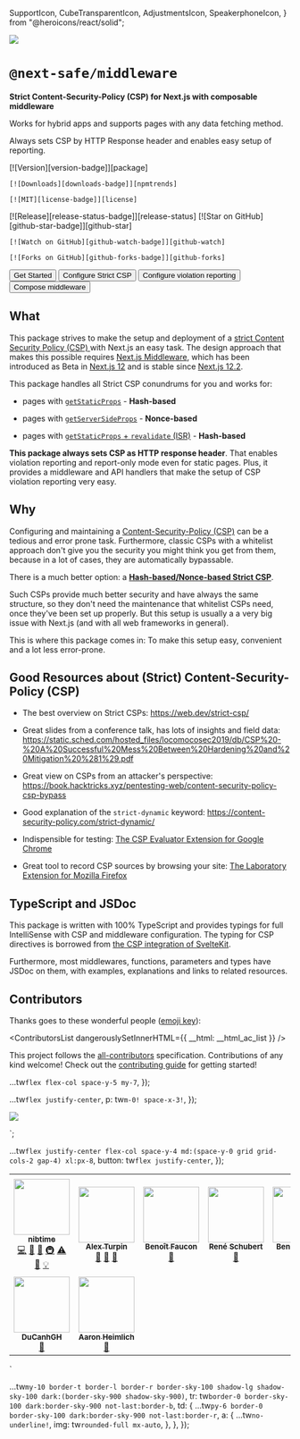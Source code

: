  SupportIcon,
  CubeTransparentIcon,
  AdjustmentsIcon,
  SpeakerphoneIcon,
} from "@heroicons/react/solid";

<Head>
  <title>{packageName}</title>
</Head>

<HeaderContainer>
  <div css={tw`flex-none`}>
    <Image
      width={75}
      height={75}
      src="https://user-images.githubusercontent.com/52962482/177227813-b15198ca-2c36-4ba3-afec-efeb581a19a1.png"
    />
  </div>

# `@next-safe/middleware`

**Strict Content-Security-Policy (CSP) for Next.js with composable middleware**

Works for hybrid apps and supports pages with any data fetching method.

Always sets CSP by HTTP Response header and enables easy setup of reporting.

</HeaderContainer>

<BadgesContainer>
  <BadgesRow>
    [![Version][version-badge]][package]

    [![Downloads][downloads-badge]][npmtrends]

    [![MIT][license-badge]][license]

  </BadgesRow>
  <BadgesRow>
    [![Release][release-status-badge]][release-status]
  </BadgesRow>
  <BadgesRow dangerouslySetInnerHTML={{ __html: __html_ac_badge }} />
  <BadgesRow>
    [![Star on GitHub][github-star-badge]][github-star]

    [![Watch on GitHub][github-watch-badge]][github-watch]

    [![Forks on GitHub][github-forks-badge]][github-forks]

  </BadgesRow>
</BadgesContainer>

[package]: https://npmjs.com/package/@next-safe/middleware
[version-badge]: https://img.shields.io/npm/v/@next-safe/middleware.svg?style=flat-square
[npmtrends]: https://www.npmtrends.com/@next-safe/middleware
[downloads-badge]: https://img.shields.io/npm/dm/@next-safe/middleware.svg?style=flat-square
[license]: https://github.com/nibtime/next-safe-middleware/blob/main/LICENSE
[license-badge]: https://img.shields.io/github/license/nibtime/next-safe-middleware?style=flat-square
[release-status]: https://github.com/nibtime/next-safe-middleware/actions/workflows/release.yml
[release-status-badge]: https://img.shields.io/github/workflow/status/nibtime/next-safe-middleware/Release?style=flat-square&label=release
[github-watch]: https://github.com/nibtime/next-safe-middleware/watchers
[github-watch-badge]: https://img.shields.io/github/watchers/nibtime/next-safe-middleware.svg?style=social
[github-star]: https://github.com/nibtime/next-safe-middleware/stargazers
[github-star-badge]: https://img.shields.io/github/stars/nibtime/next-safe-middleware.svg?style=social
[github-forks]: https://github.com/nibtime/next-safe-middleware/network/members
[github-forks-badge]: https://img.shields.io/github/forks/nibtime/next-safe-middleware.svg?style=social

<ButtonContainer>
  <Link href="/getting-started">
    <Button Icon={SupportIcon}>Get Started</Button>
  </Link>
  <Link href="/guides/strict-csp-configuration">
    <Button Icon={AdjustmentsIcon}>Configure Strict CSP</Button>
  </Link>
  <Link href="/guides/csp-violation-reporting">
    <Button Icon={SpeakerphoneIcon}>Configure violation reporting</Button>
  </Link>
  <Link href="/guides/compose-middleware">
    <Button Icon={CubeTransparentIcon}>Compose middleware</Button>
  </Link>
</ButtonContainer>

## What

This package strives to make the setup and deployment of a [strict Content Security Policy (CSP)
](https://web.dev/strict-csp/) with Next.js an easy task. The design approach that makes this possible requires [Next.js Middleware](https://nextjs.org/docs/advanced-features/middleware), which has been introduced as Beta in [Next.js 12](https://nextjs.org/blog/next-12) and is stable since [Next.js 12.2](https://nextjs.org/blog/next-12-2).

This package handles all Strict CSP conundrums for you and works for:

- pages with [`getStaticProps`](https://nextjs.org/docs/basic-features/data-fetching/get-static-props) - **Hash-based**

- pages with [`getServerSideProps`](https://nextjs.org/docs/basic-features/data-fetching/get-server-side-props) - **Nonce-based**

- pages with [`getStaticProps` + `revalidate` (ISR)](https://vercel.com/docs/concepts/next.js/incremental-static-regeneration) - **Hash-based**

**This package always sets CSP as HTTP response header**. That enables violation reporting and report-only mode even for static pages. Plus, it provides a middleware and API handlers that make the setup of CSP violation reporting very easy.

## Why

Configuring and maintaining a [Content-Security-Policy (CSP)](https://developer.mozilla.org/en-US/docs/Web/HTTP/CSP) can be a tedious and error prone task. Furthermore, classic CSPs with a whitelist approach don't give you the security you might think you get from them, because in a lot of cases, they are automatically bypassable.

There is a much better option: a [**Hash-based/Nonce-based Strict CSP**](https://web.dev/strict-csp/).

Such CSPs provide much better security and have always the same structure, so they don't need the maintenance that whitelist CSPs need, once they've been set up properly. But this setup is usually a a very big issue with Next.js (and with all web frameworks in general).

This is where this package comes in: To make this setup easy, convenient and a lot less error-prone.

## Good Resources about (Strict) Content-Security-Policy (CSP)

- The best overview on Strict CSPs: https://web.dev/strict-csp/

- Great slides from a conference talk, has lots of insights and field data: https://static.sched.com/hosted_files/locomocosec2019/db/CSP%20-%20A%20Successful%20Mess%20Between%20Hardening%20and%20Mitigation%20%281%29.pdf

- Great view on CSPs from an attacker's perspective: https://book.hacktricks.xyz/pentesting-web/content-security-policy-csp-bypass

- Good explanation of the `strict-dynamic` keyword: https://content-security-policy.com/strict-dynamic/

- Indispensible for testing: [The CSP Evaluator Extension for Google Chrome](https://chrome.google.com/webstore/detail/csp-evaluator/fjohamlofnakbnbfjkohkbdigoodcejf?hl=de)

- Great tool to record CSP sources by browsing your site: [The Laboratory Extension for Mozilla Firefox](https://addons.mozilla.org/en-US/firefox/addon/laboratory-by-mozilla/)

## TypeScript and JSDoc

This package is written with 100% TypeScript and provides typings for full IntelliSense with CSP and middleware configuration. The typing for CSP directives is borrowed from [the CSP integration of SvelteKit](https://kit.svelte.dev/docs/types#additional-types-cspdirectives).

Furthermore, most middlewares, functions, parameters and types have JSDoc on them, with examples, explanations and links to related resources.

## Contributors

Thanks goes to these wonderful people ([emoji key](https://allcontributors.org/docs/en/emoji-key)):

<ContributorsList dangerouslySetInnerHTML={{ __html: __html_ac_list }} />

This project follows the [all-contributors](https://github.com/all-contributors/all-contributors) specification. Contributions of any kind welcome! Check out the [contributing guide](/CONTRIBUTING) for getting started!


  ...tw`flex flex-col space-y-5 my-7`,
});

  ...tw`flex justify-center`,
  p: tw`m-0! space-x-3!`,
});

<!-- ALL-CONTRIBUTORS-BADGE:START - Do not remove or modify this section -->
<p><a href="#contributors"><img src="https://img.shields.io/badge/all_contributors-9-orange.svg?style=flat-square"></img></a></p>
<!-- ALL-CONTRIBUTORS-BADGE:END -->
`;

  ...tw`flex justify-center flex-col space-y-4 md:(space-y-0 grid grid-cols-2 gap-4) xl:px-8`,
  button: tw`flex justify-center`,
});

<!-- ALL-CONTRIBUTORS-LIST:START - Do not remove or modify this section -->
<!-- prettier-ignore-start -->
<!-- markdownlint-disable -->
<table>
  <tr>
    <td align="center"><a href="https://github.com/nibtime"><img src="https://avatars.githubusercontent.com/u/52962482?v=4?s=100" width="100px;" alt=""/><br /><sub><b>nibtime</b></sub></a><br /><a href="https://github.com/nibtime/next-safe-middleware/commits?author=nibtime" title="Code">💻</a> <a href="https://github.com/nibtime/next-safe-middleware/issues?q=author%3Anibtime" title="Bug reports">🐛</a> <a href="https://github.com/nibtime/next-safe-middleware/commits?author=nibtime" title="Documentation">📖</a> <a href="#infra-nibtime" title="Infrastructure (Hosting, Build-Tools, etc)">🚇</a> <a href="https://github.com/nibtime/next-safe-middleware/commits?author=nibtime" title="Tests">⚠️</a> <a href="#ideas-nibtime" title="Ideas, Planning, & Feedback">🤔</a> <a href="#example-nibtime" title="Examples">💡</a></td>
    <td align="center"><a href="https://github.com/alexturpin"><img src="https://avatars.githubusercontent.com/u/134339?v=4?s=100" width="100px;" alt=""/><br /><sub><b>Alex Turpin</b></sub></a><br /><a href="https://github.com/nibtime/next-safe-middleware/issues?q=author%3Aalexturpin" title="Bug reports">🐛</a> <a href="https://github.com/nibtime/next-safe-middleware/commits?author=alexturpin" title="Documentation">📖</a> <a href="#ideas-alexturpin" title="Ideas, Planning, & Feedback">🤔</a></td>
    <td align="center"><a href="https://github.com/Neki"><img src="https://avatars.githubusercontent.com/u/2143664?v=4?s=100" width="100px;" alt=""/><br /><sub><b>Benoît Faucon</b></sub></a><br /><a href="https://github.com/nibtime/next-safe-middleware/issues?q=author%3Aneki" title="Bug reports">🐛</a></td>
    <td align="center"><a href="https://uxsd.io/"><img src="https://avatars.githubusercontent.com/u/1551001?v=4?s=100" width="100px;" alt=""/><br /><sub><b>René Schubert</b></sub></a><br /><a href="https://github.com/nibtime/next-safe-middleware/issues?q=author%3Arenet" title="Bug reports">🐛</a></td>
    <td align="center"><a href="http://benhodgson.net"><img src="https://avatars.githubusercontent.com/u/189707?v=4?s=100" width="100px;" alt=""/><br /><sub><b>Ben Hodgson</b></sub></a><br /><a href="https://github.com/nibtime/next-safe-middleware/issues?q=author%3Abenhodgson87" title="Bug reports">🐛</a></td>
    <td align="center"><a href="https://sbw.one"><img src="https://avatars.githubusercontent.com/u/908178?v=4?s=100" width="100px;" alt=""/><br /><sub><b>Stephan Bönnemann-Walenta</b></sub></a><br /><a href="https://github.com/nibtime/next-safe-middleware/commits?author=boennemann" title="Code">💻</a></td>
    <td align="center"><a href="https://cian.ru/"><img src="https://avatars.githubusercontent.com/u/2459175?v=4?s=100" width="100px;" alt=""/><br /><sub><b>Shamil Yakupov</b></sub></a><br /><a href="https://github.com/nibtime/next-safe-middleware/issues?q=author%3AShamilik" title="Bug reports">🐛</a></td>
  </tr>
  <tr>
    <td align="center"><a href="https://github.com/DuCanhGH"><img src="https://avatars.githubusercontent.com/u/75556609?v=4?s=100" width="100px;" alt=""/><br /><sub><b>DuCanhGH</b></sub></a><br /><a href="https://github.com/nibtime/next-safe-middleware/issues?q=author%3ADuCanhGH" title="Bug reports">🐛</a></td>
    <td align="center"><a href="https://github.com/aheimlich"><img src="https://avatars.githubusercontent.com/u/150901?v=4?s=100" width="100px;" alt=""/><br /><sub><b>Aaron Heimlich</b></sub></a><br /><a href="#ideas-aheimlich" title="Ideas, Planning, & Feedback">🤔</a></td>
  </tr>
</table>

<!-- markdownlint-restore -->
<!-- prettier-ignore-end -->

<!-- ALL-CONTRIBUTORS-LIST:END -->
`

  ...tw`my-10 border-t border-l border-r border-sky-100 shadow-lg shadow-sky-100 dark:(border-sky-900 shadow-sky-900)`,
  tr: tw`border-0 border-sky-100 dark:border-sky-900 not-last:border-b`,
  td: {
    ...tw`py-6 border-0 border-sky-100 dark:border-sky-900 not-last:border-r`,
    a: {
      ...tw`no-underline!`,
      img: tw`rounded-full mx-auto`,
    },
  },
});
